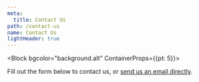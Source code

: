 ```yaml
---
meta:
  title: Contact Us
path: /contact-us
name: Contact Us
lightHeader: true
---
```



<Block bgcolor="background.alt" ContainerProps={{pt: 5}}>

Fill out the form below to contact us, or [send us an email directly](mailto:debtcollectionlab@gmail.com).

</Block>

<ContactForm title="Contact Us" />
